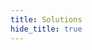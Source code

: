 ```yaml
---
title: Solutions
hide_title: true
---
```



<FeatureIcon src={wechatMiniProgram} alt="Solutions" title="Solutions" />
<LinkList
  srcList={[
    {
      title: "Remove Style Of Button",
      link: "/docs/wechat-mini-program/solutions/remove-style-of-button",
      src: wechatMiniProgram,
      alt: "Remove Style Of Button",
    },
  ]}
/>
